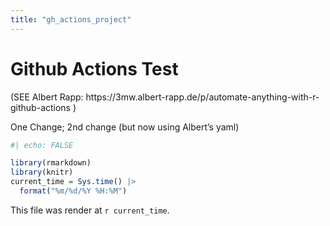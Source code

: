 ```yaml
---
title: "gh_actions_project"
---
```


# Github Actions Test 
(SEE Albert Rapp: https://3mw.albert-rapp.de/p/automate-anything-with-r-github-actions  )

One Change; 2nd change (but now using Albert's yaml)

```r
#| echo: FALSE

library(rmarkdown)
library(knitr)
current_time = Sys.time() |>
  format("%m/%d/%Y %H:%M")
```

This file was render at `r current_time`.
